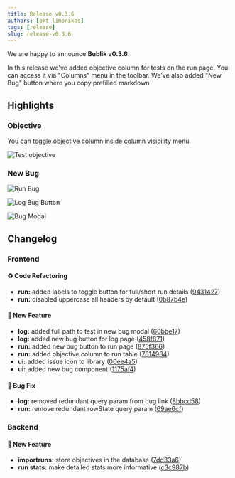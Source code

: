```yaml
---
title: Release v0.3.6
authors: [okt-limonikas]
tags: [release]
slug: release-v0.3.6
---
```


We are happy to announce **Bublik v0.3.6**.

<!--truncate-->

In this release we've added objective column for tests on the run page. You can access it via "Columns" menu in the toolbar.
We've also added "New Bug" button where you copy prefilled markdown

## Highlights

### Objective

You can toggle objective column inside column visibility menu

![Test objective](./img/objective.webp)

### New Bug

![Run Bug](./img/bug-run.webp)

![Log Bug Button](./img/log-bug-button.webp)

![Bug Modal](./img/new-bug-modal.webp)

## Changelog

### Frontend

#### ♻ Code Refactoring

- **run:** added labels to toggle button for full/short run details ([9431427](https://github.com/ts-factory/bublik-ui/commit/9431427e972aa5e87be7beb7c6e8246e3c96948e))
- **run:** disabled uppercase all headers by default ([0b87b4e](https://github.com/ts-factory/bublik-ui/commit/0b87b4e351c163cf1b1cfd43db30441524e68887))

#### 🚀 New Feature

- **log:** added full path to test in new bug modal ([60bbe17](https://github.com/ts-factory/bublik-ui/commit/60bbe171e3580825b1e070e1beceaf9c984ef9b0))
- **log:** added new bug button for log page ([458f871](https://github.com/ts-factory/bublik-ui/commit/458f871a2e4adedc6164b06fb799e0992a298884))
- **run:** added new bug button to run page ([875f366](https://github.com/ts-factory/bublik-ui/commit/875f366ace180e19b33b0dded633a5f98315f88b))
- **run:** added objective column to run table ([7814984](https://github.com/ts-factory/bublik-ui/commit/7814984329c9557234f646cc298bbd9ced4ff58f))
- **ui:** added issue icon to library ([00ee4a5](https://github.com/ts-factory/bublik-ui/commit/00ee4a5bf2d25390af71d67c5276c8518251c55d))
- **ui:** added new bug component ([1175af4](https://github.com/ts-factory/bublik-ui/commit/1175af4a403d5af8708a70cc6921e70fe8bc6a87))

#### 🐛 Bug Fix

- **log:** removed redundant query param from bug link ([8bbcd58](https://github.com/ts-factory/bublik-ui/commit/8bbcd58e7bd2d8ab0daa5753a31eab3acf2ec0ab))
- **run:** remove redundant rowState query param ([69ae6cf](https://github.com/ts-factory/bublik-ui/commit/69ae6cfca2bbb319304ebb47c513c4f818711785))

### Backend

#### 🚀 New Feature

- **importruns:** store objectives in the database ([7dd33a6](https://github.com/ts-factory/bublik/commit/7dd33a65f47a6fc4b11d53bf99b3a44eac38507c))
- **run stats:** make detailed stats more informative ([c3c987b](https://github.com/ts-factory/bublik/commit/c3c987beb55fe0e1928958c1800b8e7196af20db))
